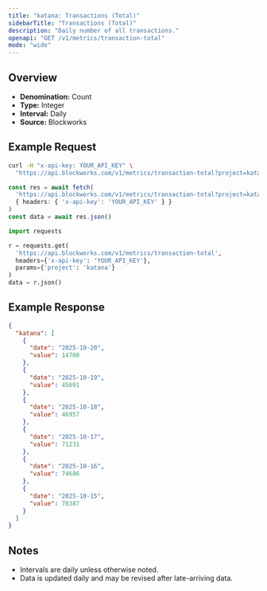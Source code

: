 ```yaml
---
title: "katana: Transactions (Total)"
sidebarTitle: "Transactions (Total)"
description: "Daily number of all transactions."
openapi: "GET /v1/metrics/transaction-total"
mode: "wide"
---
```


## Overview

- **Denomination:** Count
- **Type:** Integer
- **Interval:** Daily
- **Source:** Blockworks

## Example Request

<CodeGroup>

```bash cURL
curl -H "x-api-key: YOUR_API_KEY" \
  "https://api.blockworks.com/v1/metrics/transaction-total?project=katana"
```

```typescript TypeScript
const res = await fetch(
  'https://api.blockworks.com/v1/metrics/transaction-total?project=katana',
  { headers: { 'x-api-key': 'YOUR_API_KEY' } }
)
const data = await res.json()
```

```python Python
import requests

r = requests.get(
  'https://api.blockworks.com/v1/metrics/transaction-total',
  headers={'x-api-key': 'YOUR_API_KEY'},
  params={'project': 'katana'}
)
data = r.json()
```

</CodeGroup>

## Example Response

```json
{
  "katana": [
    {
      "date": "2025-10-20",
      "value": 14760
    },
    {
      "date": "2025-10-19",
      "value": 45691
    },
    {
      "date": "2025-10-18",
      "value": 46957
    },
    {
      "date": "2025-10-17",
      "value": 71231
    },
    {
      "date": "2025-10-16",
      "value": 74686
    },
    {
      "date": "2025-10-15",
      "value": 78387
    }
  ]
}
```

## Notes
- Intervals are daily unless otherwise noted.
- Data is updated daily and may be revised after late-arriving data.